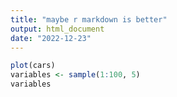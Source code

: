 ```yaml
---
title: "maybe r markdown is better"
output: html_document
date: "2022-12-23"
---
```

```r
plot(cars)
variables <- sample(1:100, 5)
variables
```

